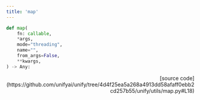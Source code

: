 ```yaml
---
title: 'map'
---
```


```python
def map(
    fn: callable,
    *args,
    mode="threading",
    name="",
    from_args=False,
    **kwargs,
) -> Any:
```

<p align="right">[source code](https://github.com/unifyai/unify/tree/4d4f25ea5a268a4913dd58afaff0ebb2cd257b55/unify/utils/map.py#L18)</p>


